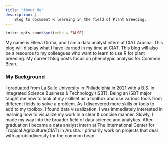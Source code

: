 ```yaml
---
title: "About Me"
description: |
    Blog to document R learning in the field of Plant Breeding.
---
```


```r
knitr::opts_chunk$set(echo = FALSE)
```

My name is Ellena Girma, and I am a data analyst intern at CIAT Arusha. This blog will display what I have learned in my time at CIAT. This blog will also be a resource to my colleagues who want to learn to use R for plant breeding. My current blog posts focus on phenotypic analysis for Common Bean.

### My Background 

I graduated from La Salle University in Philadelphia in 2021 with a B.S. in Integrated Science Business & Technology (ISBT). Being an ISBT major taught me how to look at my skillset as a toolbox and use various tools from different fields to solve a problem. As I discovered more skills or tools to add to my toolbox, I found data visualization. I was immediately interested in learning how to visualize my work in a clear & concise manner. Slowly, I made my way into the broader field of data science and analytics. After graduation I became a data analyst intern at The International Center for Tropical Agriculture(CIAT) in Arusha. I primarily work on projects that deal with agrobiodiversity for the common bean.  


